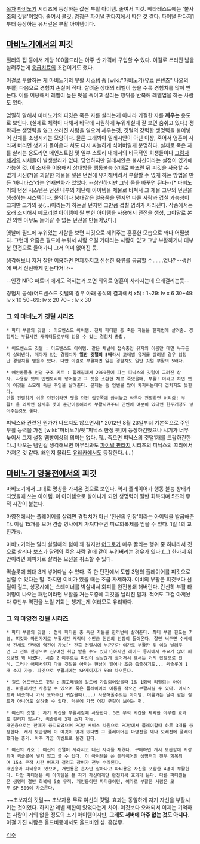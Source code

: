 [[목차]]
[[마비노기]] 시리즈에 등장하는 값싼 부활 아이템. 줄여서 피깃. 베타테스트에는 '불사조의 깃털'이었다. 줄여서 불깃.
명칭은 [[파이널 판타지]]에서 따온 것 같다. 파이널 판타지1부터 등장하는 유서깊은 부활 아이템이다.

== [[마비노기]]에서의 피깃 ==
힐러의 집 등에서 개당 100골드라는 아주 싼 가격에 구입할 수 있다. 이걸로 쓰러진 남을 살려주는게 [[응급치료]]의 조건이기도 했다.

이걸로 부활하는 게 마비노기의 부활 시스템 중 [wiki:"마비노기/유료 콘텐츠" 나오의 부활] 다음으로 경험치 손실이 적다. 살려준 상대의 레벨이 높을 수록 경험치를 많이 받는다. 이를 이용해서 레벨이 높은 펫을 죽이고 살리는 행위를 반복해 레벨업을 하는 사람도 있다.

엄밀히 말해서 마비노기의 피깃은 죽은 자를 살리는게 아니라 기절한 자를 '''깨우는''' 용도로 보인다. (실제로 체력이 다해서 바닥에 시원하게 누워게실때 잘 보면 숨쉬고 있다.) 정확히는 생명력을 잃고 쓰러진 사람을 일으켜 세우는것, 깃털의 강력한 생명력을 불어넣어 신체를 소생시키는 모양이다. 물론 그래봐야 밀레시안이 아닌 이상, 죽어서 영혼이 사라져 버리면 생기가 돌아온다 쳐도 다시 싸늘하게 식어버릴게 분명하다. 실제로 죽은 자를 살리는 용도라면 메인스트림 및 일부 스토리 내에서의 비극적인 희생들이나 [[그림자 세계]]의 시체들이 발생할리가 없다. 당연하지만 밀레시안은 불사신이라는 설정이 있기에 가능한 것. 이 소재을 이용해서 상대방을 행동불능 상태로 빠뜨린 뒤 피깃을 사용할 수 없게 시신(?)을 괴랄한 제물을 넣은 던전에 유기해버려서 부활할 수 없게 하는 방법을 만든 '바니타스'라는 연재만화가 있었다. --참신하지만 그냥 몸을 바꾸면 된다--[* 마비노기의 던전 시스템은 던전 내부의 제단에 아이템을 제물로 바쳐서 그 제물 고유의 던전을 생성하는 시스템이다. 물약이나 붕대같은 일용품을 던지면 다른 사람과 겹칠 가능성이 크지만 고가의 옷(...)이라든가 하는걸 던지면 그만큼 겹칠 염려가 사라진다. 작중에서는 오래 소지해서 메모리얼 아이템이 될 뻔한 아이템을 사용해서 던전을 생성, 그야말로 본인 외엔 아무도 들어갈 수 없는 던전을 만들어냈다.]

옛날에 필드에 누워있는 사람을 보면 피깃으로 깨워주는 훈훈한 모습으로 꽤나 어필했다. 그런데 요즘은 필드에 누워서 사람 오길 기다리는 사람이 없고 그냥 부활하거나 대부분 던전으로 들어가니 그저 의미 없어진 듯.

생각해보니 저거 잘만 이용하면 언제까지고 신선한 육류를 공급할 수.......없나? --생선에 써서 신선하게 만든다거나--

--인간 NPC 파트너 에게도 먹히는거 보면 의외로 영혼이 사라지는데 오래걸리는듯--

경험치 공식(어드벤스드 깃털의 경우 아래 공식의 결과에서 x5) :
1~29: lv x 6
30~49: lv x 10
50~69: lv x 20
70~ : lv x 30

=== 그 외 마비노기 깃털 시리즈 === 
 * 파티 부활의 깃털 : 어드벤스드 아이템. 전체 파티원 중 죽은 자들을 한꺼번에 살려줌. 경험치는 부활시킨 캐릭터들로부터 얻을 수 있는 경험치 총합.

 * 어드벤스드 깃털 : 어드벤스드 아이템. 같은 채널에 접속중인 유저의 이름만 대면 누구든지 살려낸다. 게다가 얻는 경험치가 '''일반 깃털의 5배'''라서 고레벨 유저를 살려낼 경우 엄청난 경험치를 얻을수 있다. 다만 이걸로 부활하면 잃는 경험치도 일반 깃털 부활의 5배다.

 * 애완동물용 인명 구조 키트 : 힐러집에서 2000원에 파는 피닉스의 깃털이 그려진 상자. 사용할 펫의 인벤토리에 넣어놓고 그 펫을 소환한 채로 죽었을때, 부활! 이라고 하면 펫이 이것을 소모해 죽은 주인을 살려준다. 문제는 좀 인벤을 많이 차지하는데다 겹치지도 못한다.
 만일 전멸하기 쉬운 던전이라면 펫을 던전 입구쪽에 앉혀놓고 싸우다 전멸하면 이리와! 부활! 을 외치면 잠시후 펫이 순간이동해와서 부활시켜주니 인벤에 여분이 있다면 한두개정도 넣어주는것도 좋다.

피닉스와 관련된 뭔가가 나오지도 않으면서[* 2012년 8월 23일부터 기본적으로 주인 부활 능력을 가진 [wiki:"마비노기/펫"피닉스 한정 펫]이 등장하긴했으나 시기가 너무 늦어서 그저 설정 땜빵이상의 의미는 없다. 뭐.. 죽으면 피닉스의 깃털1개를 드랍하긴한다..] 나오는 템인걸 생각해보면 아무리봐도 [[파이널 판타지]] 시리즈의 피닉스의 꼬리에서 가져온 것 같다. 왜인지 몰라도 [[유레카]]에서도 등장한다. (...)

== [[마비노기 영웅전]]에서의 피깃 ==
마비노기에서 그대로 명칭을 가져온 것으로 보인다. 역시 플레이어가 행동 불능 상태가 되었을때 쓰는 아이템. 이 아이템으로 살아나게 되면 생명력이 절반 회복되며 5초의 무적 시간이 붙는다.

마영전에서는 플레이어를 살리면 경험치가 아닌 '헌신의 인장'이라는 아이템을 발급해준다. 이걸 15개를 모아 견습 병사에게 가져다주면 피로회복제를 얻을 수 있다. 1일 1회 교환가능.

마비노기와는 달리 살릴때의 텀이 꽤 길지만 [[어그로]]가 매우 끌리는 행위 중 하나라서 깃으로 살리다 보스가 달려와 죽은 사람 곁에 같이 누워버리는 경우가 있다.(...) 한가지 위안이라면 회피키로 살리는 모션을 취소할 수 있다.

퀵슬롯에 최대 3개 넣어다닐 수 있다. 즉 한 던전에서 도합 3명의 플레이어를 피깃으로 살릴 수 있다는 말. 하지만 이비가 있을 때는 조금 자제하자. 이비의 부활은 피깃보다 선딜이 길고, 성공시에는 스테미너를 박살내서 회피를 완전봉쇄 해버린다. 간신히 부활 타이밍이 나오는 패턴이라면 부활을 거는도중에 피깃을 날리진 말자. 적어도 그걸 아껴놨다 후반부 역전을 노릴 기회는 챙기는게 여러모로 유리하다.

=== 그 외 마영전 깃털 시리즈 === 
 * 파티 부활의 깃털 : 전체 파티원 중 죽은 자들을 한꺼번에 살려준다. 최대 부활 한도는 7명. 피깃과 마찬가지로 부활시킨 캐릭터 수만큼 헌신의 인장이 들어온다. 잘만 써주면 수세에서 전세로 단박에 역전이 가능[* 간혹 전멸시에 누군가가 여가로 부활한 뒤 이걸 날려주면 그 전투 한정으로 신/여신 취급 받을 수도 있다!]하지만 레이드 등지에서 수요가 많아 피깃보단 꽤 비'''쌌'''다. 시즌 2 이후로는 파깃이 심심찮게 떨어져서 요새는 거의 잡템으로 인식. 그러나 어째서인지 다들 깃털을 아끼는 현상이 일어나 조금 씁쓸하기도... 퀵슬롯에 1개 소지 가능. 파깃으로 부활시에는 SP게이지가 500 차오른다.

 * 길드 어드밴스드 깃털 : 최고레벨의 길드에 가입되어있을때 1일 1회씩 리필되는 아이템. 마을에서만 사용할 수 있으며 죽은 플레이어의 이름을 적으면 부활시킬 수 있다. 어시스트와 비슷하나 가서 도와주긴 귀찮을때(...) 사용해줄수있는 아이템. 이름과는 달리 같은 길드가 아니어도 살려줄 수 있다. 덕분에 가끔 어깃 구걸이 보이는 편.

 * 여신의 깃털 : 자기 자신을 부활시킬때 사용한다. 5초 무적 시간을 제외한 아무런 효과도 걸리지 않는다. 퀵슬롯에 3개 소지 가능.
 개인용으로는 판매가 중지되었으며 PC방 서비스 차원으로 PC방에서 플레이할때 하루 3개를 증정한다. 캐시 보관함에 이 여깃이 몇개 있다면 그 플레이어는 마영전을 꽤나 오래전에 플레이했다는 증거. 아주 가끔 이벤트로 풀긴 한다.

 * 여신의 가호 : 여신의 깃털이 사라지고 대신 자리를 채웠다. 구매하면 캐시 보관함에 저장되며 퀵슬롯에 넣지 않고 쓸 수 있다. 이 아이템을 쓴 플레이어만 생명력이 전부 회복되며 15초 무적 시간 버프가 걸리고 장비가 전부 수리된다.
 개인용과 파티용이 있으며, 개인용은 혼자만 살아나고 파티용은 자신을 포함한 4명이 부활한다. 다만 파티용은 이 아이템을 쓴 자기 자신에게만 완전회복 효과가 온다. 다른 파티원들은 생명력 절반 회복에 5초 무적. 개인용이던 파티용이던, 여가로 부활한 사람은 모두 SP 500이 차오른다.

~~초보자의 깃털~~
초보자용 무료 여신의 깃털. 효과는 동일하게 자기 자신을 부활시키는 것이었다. 하지만 레벨 제한이 있었다는게 차이. 여깃보다 오래되서 이제는 기억하는 사람이 거의 없을 정도의 초기 아이템이지만, '''그래도 서버에 아주 없는 것도 아니다'''. 이걸 가진 사람은 올드비중에서도 올드비인 셈. 흠많무.



[[각주]]
